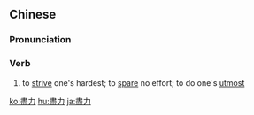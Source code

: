 {{also|尽力}}
==Chinese==
{{zh-forms|s=尽力|t2=儘力}}

===Pronunciation===
{{zh-pron
|m=jìnlì
|ma=Zh-jìnlì.ogg
|c=zeon6 lik6
|cat=v
}}

===Verb===
{{zh-verb}}

# to [[strive]] one's hardest; to [[spare]] no effort; to do one's [[utmost]]
#: {{zh-x|我 已經 盡力 了。|I did the best I could.}}

{{zh-cat|Intermediate}}

[[ko:盡力]]
[[hu:盡力]]
[[ja:盡力]]
